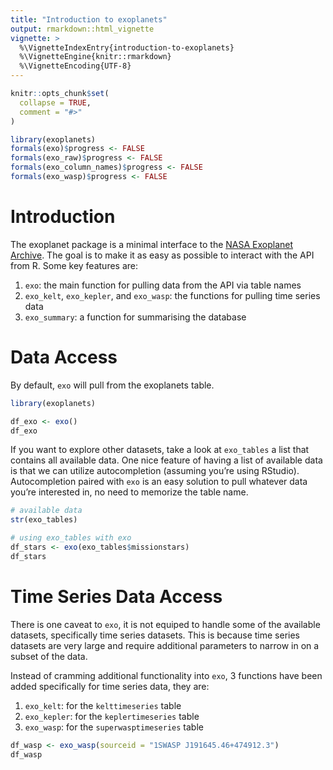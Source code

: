 ```yaml
---
title: "Introduction to exoplanets"
output: rmarkdown::html_vignette
vignette: >
  %\VignetteIndexEntry{introduction-to-exoplanets}
  %\VignetteEngine{knitr::rmarkdown}
  %\VignetteEncoding{UTF-8}
---
```


```r
knitr::opts_chunk$set(
  collapse = TRUE,
  comment = "#>"
)

library(exoplanets)
formals(exo)$progress <- FALSE
formals(exo_raw)$progress <- FALSE
formals(exo_column_names)$progress <- FALSE
formals(exo_wasp)$progress <- FALSE
```

# Introduction

The exoplanet package is a minimal interface to the [NASA Exoplanet Archive](https://exoplanetarchive.ipac.caltech.edu/index.html). The goal is to make it as easy as possible to interact with the API from R. Some key features are:

1. `exo`: the main function for pulling data from the API via table names
2. `exo_kelt`, `exo_kepler`, and `exo_wasp`: the functions for pulling time series data
3. `exo_summary`: a function for summarising the database

# Data Access

By default, `exo` will pull from the exoplanets table.

```r
library(exoplanets)

df_exo <- exo()
df_exo
```

If you want to explore other datasets, take a look at `exo_tables` a list that contains all available data. One nice feature of having a list of available data is that we can utilize autocompletion (assuming you're using RStudio). Autocompletion paired with `exo` is an easy solution to pull whatever data you're interested in, no need to memorize the table name.

```r
# available data
str(exo_tables)

# using exo_tables with exo
df_stars <- exo(exo_tables$missionstars)
df_stars
```

# Time Series Data Access

There is one caveat to `exo`, it is not equiped to handle some of the available datasets, specifically time series datasets. This is because time series datasets are very large and require additional parameters to narrow in on a subset of the data.

Instead of cramming additional functionality into `exo`, 3 functions have been added specifically for time series data, they are: 

1. `exo_kelt`: for the `kelttimeseries` table
2. `exo_kepler`: for the `keplertimeseries` table
3. `exo_wasp`: for the `superwasptimeseries` table

```r
df_wasp <- exo_wasp(sourceid = "1SWASP J191645.46+474912.3")
df_wasp
```

